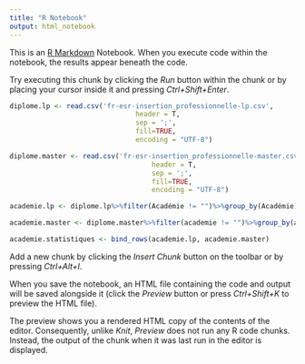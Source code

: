 ```yaml
---
title: "R Notebook"
output: html_notebook
---
```


This is an [R Markdown](http://rmarkdown.rstudio.com) Notebook. When you execute code within the notebook, the results appear beneath the code. 

Try executing this chunk by clicking the *Run* button within the chunk or by placing your cursor inside it and pressing *Ctrl+Shift+Enter*. 

```r

diplome.lp <- read.csv('fr-esr-insertion_professionnelle-lp.csv', 
                               header = T, 
                               sep = ';', 
                               fill=TRUE, 
                               encoding = "UTF-8")

diplome.master <- read.csv('fr-esr-insertion_professionnelle-master.csv', 
                                   header = T, 
                                   sep = ';', 
                                   fill=TRUE, 
                                   encoding = "UTF-8")

academie.lp <- diplome.lp%>%filter(Académie != "")%>%group_by(Académie)%>%summarise(Taux_dinsertion = median(as.numeric(Taux.d.insertion), na.rm = TRUE), Part_femmes = median(as.numeric(X..femmes), na.rm = TRUE), Taux_demplois_cadre = median(as.numeric(X..emplois.cadre), na.rm = TRUE), Taux_demplois_stables = median(as.numeric(X..emplois.stables), na.rm = TRUE), Taux_emploi_temps_plein = median(as.numeric(X..emplois.à.temps.plein), na.rm = TRUE))%>%rename(academie = Académie)%>%bind_cols(Diplome = rep("LP", 30))

academie.master <- diplome.master%>%filter(academie != "")%>%group_by(academie)%>%summarise(Taux_dinsertion = median(as.numeric(taux_dinsertion), na.rm = TRUE), Part_femmes = median(as.numeric(femmes), na.rm = TRUE), Taux_demplois_cadre = median(as.numeric(emplois_cadre), na.rm = TRUE), Taux_demplois_stables = median(as.numeric(emplois_stables), na.rm = TRUE), Taux_emploi_temps_plein = median(as.numeric(emplois_a_temps_plein), na.rm = TRUE))%>%bind_cols(Diplome = rep("Master", 30))

academie.statistiques <- bind_rows(academie.lp, academie.master)


```

Add a new chunk by clicking the *Insert Chunk* button on the toolbar or by pressing *Ctrl+Alt+I*.

When you save the notebook, an HTML file containing the code and output will be saved alongside it (click the *Preview* button or press *Ctrl+Shift+K* to preview the HTML file).

The preview shows you a rendered HTML copy of the contents of the editor. Consequently, unlike *Knit*, *Preview* does not run any R code chunks. Instead, the output of the chunk when it was last run in the editor is displayed.
